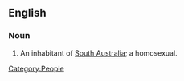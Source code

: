 ==English==
===Noun===
{{en-noun|sg=[[crow]] [[eater]]}}
# {{Australia|humorous}} An inhabitant of [[South Australia]]; a homosexual.
[[Category:People]]